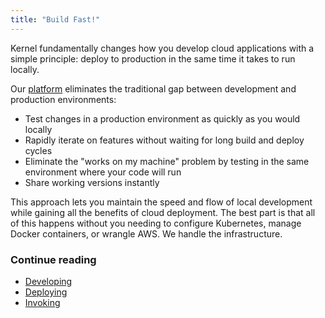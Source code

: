 ```yaml
---
title: "Build Fast!"
---
```


Kernel fundamentally changes how you develop cloud applications with a simple principle: deploy to production in the same time it takes to run locally.

Our [platform](/build/develop) eliminates the traditional gap between development and production environments:

- Test changes in a production environment as quickly as you would locally
- Rapidly iterate on features without waiting for long build and deploy cycles
- Eliminate the "works on my machine" problem by testing in the same environment where your code will run
- Share working versions instantly

This approach lets you maintain the speed and flow of local development while gaining all the benefits of cloud deployment. The best part is that all of this happens without you needing to configure Kubernetes, manage Docker containers, or wrangle AWS. We handle the infrastructure.

### Continue reading

- [Developing](/build/develop)
- [Deploying](/launch/deploy)
- [Invoking](/launch/invoke)

